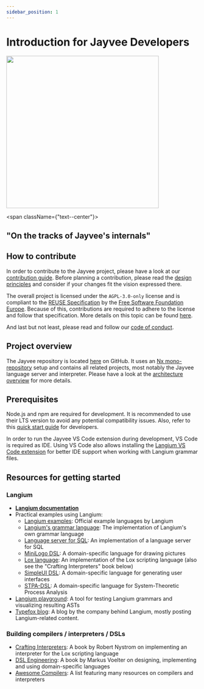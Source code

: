 ```yaml
---
sidebar_position: 1
---
```


# Introduction for Jayvee Developers


<div style={{ display: 'flex', flexDirection: 'row', flexWrap: 'none', alignItems: 'center'}}>
  <div>
    <img src={MascotImageUrl} width="400px" style={{ float: 'left' }} />
  </div>

  <span className={"text--center"}>
    <h2>"On the tracks of Jayvee's internals"</h2>
  </span>
</div>

## How to contribute

In order to contribute to the Jayvee project, please have a look at our [contribution guide](https://github.com/jvalue/jayvee/blob/main/CONTRIBUTING.md). Before planning a contribution, please read the [design principles](./05-design-principles.md) and consider if your changes fit the vision expressed there.

The overall project is licensed under the `AGPL-3.0-only` license and is compliant to the [REUSE Specification](https://reuse.software/spec/) by the [Free Software Foundation Europe](https://fsfe.org/).
Because of this, contributions are required to adhere to the license and follow that specification.
More details on this topic can be found [here](./02-dev-processes/03-licensing-and-copyright.md).

And last but not least, please read and follow our [code of conduct](https://github.com/jvalue/jayvee/blob/main/CODE_OF_CONDUCT.md).

## Project overview

The Jayvee repository is located [here](https://github.com/jvalue/jayvee) on GitHub.
It uses an [Nx mono-repository](https://nx.dev/) setup and contains all related projects, most notably the Jayvee language server and interpreter.
Please have a look at the [architecture overview](./03-architecture-overview.md) for more details.

## Prerequisites

Node.js and npm are required for development.
It is recommended to use their LTS version to avoid any potential compatibility issues.
Also, refer to this [quick start guide](https://github.com/jvalue/jayvee#development-quickstart) for developers.

In order to run the Jayvee VS Code extension during development, VS Code is required as IDE.
Using VS Code also allows installing the [Langium VS Code extension](https://marketplace.visualstudio.com/items?itemName=langium.langium-vscode) for better IDE support when working with Langium grammar files.

## Resources for getting started

### Langium

- [**Langium documentation**](https://langium.org/docs/)
- Practical examples using Langium:
  - [Langium examples](https://github.com/langium/langium/tree/main/examples): Official example languages by Langium
  - [Langium's grammar language](https://github.com/langium/langium/tree/main/packages/langium): The implementation of Langium's own grammar language
  - [Language server for SQL](https://github.com/langium/langium-sql): An implementation of a language server for SQL
  - [MiniLogo DSL](https://github.com/langium/langium-minilogo): A domain-specific language for drawing pictures
  - [Lox language](https://github.com/langium/langium-lox): An implementation of the Lox scripting language (also see the "Crafting Interpreters" book below)
  - [SimpleUI DSL](https://github.com/TypeFox/langium-ui-framework): A domain-specific language for generating user interfaces
  - [STPA-DSL](https://github.com/kieler/stpa): A domain-specific language for System-Theoretic Process Analysis
- [Langium playground](https://langium.org/playground/): A tool for testing Langium grammars and visualizing resulting ASTs
- [Typefox blog](https://www.typefox.io/blog/): A blog by the company behind Langium, mostly posting Langium-related content.

### Building compilers / interpreters / DSLs

- [Crafting Interpreters](https://craftinginterpreters.com/contents.html): A book by Robert Nystrom on implementing an interpreter for the Lox scripting language
- [DSL Engineering](https://voelter.de/dslbook/markusvoelter-dslengineering-1.0.pdf): A book by Markus Voelter on designing, implementing and using domain-specific languages
- [Awesome Compilers](https://github.com/aalhour/awesome-compilers#readme): A list featuring many resources on compilers and interpreters

